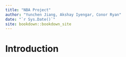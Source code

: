 ```yaml
--- 
title: "NBA Project"
author: "Yunchen Jiang, Akshay Iyengar, Conor Ryan"
date: "`r Sys.Date()`"
site: bookdown::bookdown_site
---
```


# Introduction

